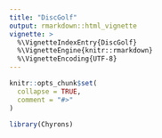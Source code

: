 ```yaml
---
title: "DiscGolf"
output: rmarkdown::html_vignette
vignette: >
  %\VignetteIndexEntry{DiscGolf}
  %\VignetteEngine{knitr::rmarkdown}
  %\VignetteEncoding{UTF-8}
---
```


```r
knitr::opts_chunk$set(
  collapse = TRUE,
  comment = "#>"
)
```

```r
library(Chyrons)
```
